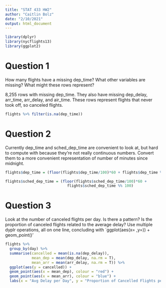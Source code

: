 ```yaml
---
title: "STAT 433 HW2"
author: "Caitlin Bolz"
date: "2/10/2021"
output: html_document
---
```



```r
library(dplyr)
library(nycflights13)
library(ggplot2)
```


# Question 1
How many flights have a missing dep_time? What other variables are missing? What might these rows represent?

8,255 rows with missing dep_time. They also have missing dep_delay, arr_time, arr_delay, and air_time. These rows represent flights that never took off, so canceled flights.
```r
flights %>% filter(is.na(dep_time))
```


# Question 2
Currently dep_time and sched_dep_time are convenient to look at, but hard to compute with because they’re not really continuous numbers. Convert them to a more convenient representation of number of minutes since midnight.

```r
flights$dep_time = (floor(flights$dep_time/100)*60 + flights$dep_time %% 100)

flights$sched_dep_time = (floor(flights$sched_dep_time/100)*60 + 
                            flights$sched_dep_time %% 100)
```



# Question 3
Look at the number of canceled flights per day. Is there a pattern? Is the proportion of canceled flights related to the average delay? Use multiple dyplr operations, all on one line, concluding with `ggplot(aes(x= ,y=)) + geom_point()’


```r
flights %>%
  group_by(day) %>%
  summarise(cancelled = mean(is.na(dep_delay)),
            mean_dep = mean(dep_delay, na.rm = T),
            mean_arr = mean(arr_delay, na.rm = T)) %>%
  ggplot(aes(y = cancelled)) +
  geom_point(aes(x = mean_dep), colour = "red") +
  geom_point(aes(x = mean_arr), colour = "blue") +
  labs(x = "Avg Delay per Day", y = "Proportion of Cancelled Flights per Day", title = "Average Delay vs Cancelled Flights")
```